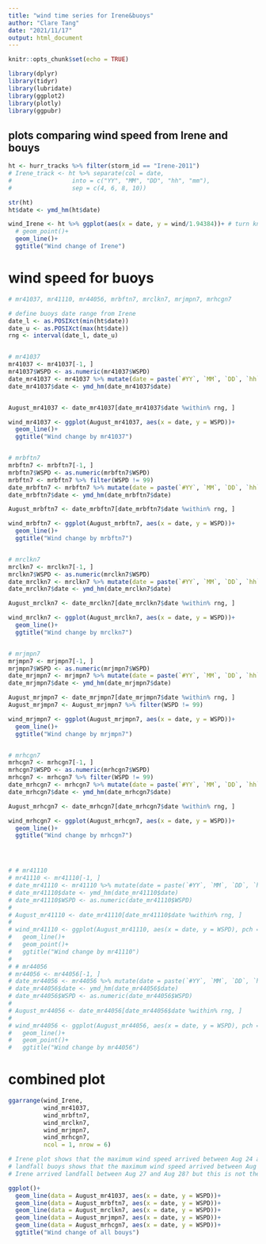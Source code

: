 ---
title: "wind time series for Irene&buoys"
author: "Clare Tang"
date: "2021/11/17"
output: html_document
---

```{r setup, include=FALSE}
knitr::opts_chunk$set(echo = TRUE)

library(dplyr)
library(tidyr)
library(lubridate)
library(ggplot2)
library(plotly)
library(ggpubr)
```

## plots comparing wind speed from Irene and bouys

```{r}

ht <- hurr_tracks %>% filter(storm_id == "Irene-2011")
# Irene_track <- ht %>% separate(col = date, 
#                 into = c("YY", "MM", "DD", "hh", "mm"), 
#                 sep = c(4, 6, 8, 10))

str(ht)
ht$date <- ymd_hm(ht$date)

wind_Irene <- ht %>% ggplot(aes(x = date, y = wind/1.94384))+ # turn knot to m/s
  # geom_point()+
  geom_line()+
  ggtitle("Wind change of Irene")


```


# wind speed for buoys
```{r}
# mr41037, mr41110, mr44056, mrbftn7, mrclkn7, mrjmpn7, mrhcgn7

# define buoys date range from Irene
date_l <- as.POSIXct(min(ht$date))
date_u <- as.POSIXct(max(ht$date))
rng <- interval(date_l, date_u)


# mr41037
mr41037 <- mr41037[-1, ]
mr41037$WSPD <- as.numeric(mr41037$WSPD)
date_mr41037 <- mr41037 %>% mutate(date = paste(`#YY`, `MM`, `DD`, `hh`, `mm`, sep = ""))
date_mr41037$date <- ymd_hm(date_mr41037$date)


August_mr41037 <- date_mr41037[date_mr41037$date %within% rng, ]

wind_mr41037 <- ggplot(August_mr41037, aes(x = date, y = WSPD))+
  geom_line()+
  ggtitle("Wind change by mr41037")


# mrbftn7
mrbftn7 <- mrbftn7[-1, ]
mrbftn7$WSPD <- as.numeric(mrbftn7$WSPD)
mrbftn7 <- mrbftn7 %>% filter(WSPD != 99)
date_mrbftn7 <- mrbftn7 %>% mutate(date = paste(`#YY`, `MM`, `DD`, `hh`, `mm`, sep = ""))
date_mrbftn7$date <- ymd_hm(date_mrbftn7$date)

August_mrbftn7 <- date_mrbftn7[date_mrbftn7$date %within% rng, ]

wind_mrbftn7 <- ggplot(August_mrbftn7, aes(x = date, y = WSPD))+
  geom_line()+
  ggtitle("Wind change by mrbftn7")


# mrclkn7
mrclkn7 <- mrclkn7[-1, ]
mrclkn7$WSPD <- as.numeric(mrclkn7$WSPD)
date_mrclkn7 <- mrclkn7 %>% mutate(date = paste(`#YY`, `MM`, `DD`, `hh`, `mm`, sep = ""))
date_mrclkn7$date <- ymd_hm(date_mrclkn7$date)

August_mrclkn7 <- date_mrclkn7[date_mrclkn7$date %within% rng, ]

wind_mrclkn7 <- ggplot(August_mrclkn7, aes(x = date, y = WSPD))+
  geom_line()+
  ggtitle("Wind change by mrclkn7")


# mrjmpn7
mrjmpn7 <- mrjmpn7[-1, ]
mrjmpn7$WSPD <- as.numeric(mrjmpn7$WSPD)
date_mrjmpn7 <- mrjmpn7 %>% mutate(date = paste(`#YY`, `MM`, `DD`, `hh`, `mm`, sep = ""))
date_mrjmpn7$date <- ymd_hm(date_mrjmpn7$date)

August_mrjmpn7 <- date_mrjmpn7[date_mrjmpn7$date %within% rng, ]
August_mrjmpn7 <- August_mrjmpn7 %>% filter(WSPD != 99)

wind_mrjmpn7 <- ggplot(August_mrjmpn7, aes(x = date, y = WSPD))+
  geom_line()+
  ggtitle("Wind change by mrjmpn7")


# mrhcgn7
mrhcgn7 <- mrhcgn7[-1, ]
mrhcgn7$WSPD <- as.numeric(mrhcgn7$WSPD)
mrhcgn7 <- mrhcgn7 %>% filter(WSPD != 99)
date_mrhcgn7 <- mrhcgn7 %>% mutate(date = paste(`#YY`, `MM`, `DD`, `hh`, `mm`, sep = ""))
date_mrhcgn7$date <- ymd_hm(date_mrhcgn7$date)

August_mrhcgn7 <- date_mrhcgn7[date_mrhcgn7$date %within% rng, ]

wind_mrhcgn7 <- ggplot(August_mrhcgn7, aes(x = date, y = WSPD))+
  geom_line()+
  ggtitle("Wind change by mrhcgn7")




# # mr41110
# mr41110 <- mr41110[-1, ]
# date_mr41110 <- mr41110 %>% mutate(date = paste(`#YY`, `MM`, `DD`, `hh`, `mm`, sep = ""))
# date_mr41110$date <- ymd_hm(date_mr41110$date)
# date_mr41110$WSPD <- as.numeric(date_mr41110$WSPD)
# 
# August_mr41110 <- date_mr41110[date_mr41110$date %within% rng, ]
# 
# wind_mr41110 <- ggplot(August_mr41110, aes(x = date, y = WSPD), pch = 20)+
#   geom_line()+
#   geom_point()+
#   ggtitle("Wind change by mr41110")
# 
# # mr44056
# mr44056 <- mr44056[-1, ]
# date_mr44056 <- mr44056 %>% mutate(date = paste(`#YY`, `MM`, `DD`, `hh`, `mm`, sep = ""))
# date_mr44056$date <- ymd_hm(date_mr44056$date)
# date_mr44056$WSPD <- as.numeric(date_mr44056$WSPD)
# 
# August_mr44056 <- date_mr44056[date_mr44056$date %within% rng, ]
# 
# wind_mr44056 <- ggplot(August_mr44056, aes(x = date, y = WSPD), pch = 20)+
#   geom_line()+
#   geom_point()+
#   ggtitle("Wind change by mr44056")


```


# combined plot
```{r, fig.width=8, fig.height=10}

ggarrange(wind_Irene, 
          wind_mr41037,
          wind_mrbftn7, 
          wind_mrclkn7, 
          wind_mrjmpn7, 
          wind_mrhcgn7, 
          ncol = 1, nrow = 6)

# Irene plot shows that the maximum wind speed arrived between Aug 24 and Aug 25
# landfall buoys shows that the maximum wind speed arrived between Aug 27 and Aug 28
# Irene arrived landfall between Aug 27 and Aug 28? but this is not the time when Irene had its highest wind speed


```


```{r, fig.width=14, fig.height=8}

ggplot()+
  geom_line(data = August_mr41037, aes(x = date, y = WSPD))+
  geom_line(data = August_mrbftn7, aes(x = date, y = WSPD))+
  geom_line(data = August_mrclkn7, aes(x = date, y = WSPD))+
  geom_line(data = August_mrjmpn7, aes(x = date, y = WSPD))+
  geom_line(data = August_mrhcgn7, aes(x = date, y = WSPD))+
  ggtitle("Wind change of all bouys")


```


